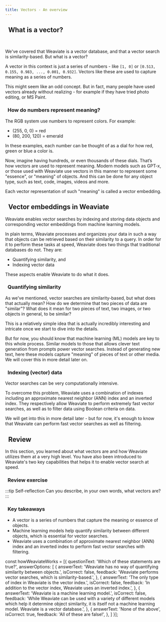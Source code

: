 ```yaml
---
title: Vectors - An overview
---
```


## <i class="fa-solid fa-square-chevron-right"></i>&nbsp;&nbsp;What is a vector?


<ReactPlayer url='https://youtu.be/E6K4QF7Cu0A' controls='true'/>
<br/>

We've covered that Weaviate is a vector database, and that a vector search is similarity-based. But what is a vector?

A vector in this context is just a series of numbers - like `[1, 0]` or `[0.513, 0.155, 0.983, ..., 0.001, 0.932]`. Vectors like these are used to capture meaning as a series of numbers.

This might seem like an odd concept. But in fact, many people have used vectors already without realizing - for example if they have tried photo editing, or MS Paint.

### <i class="fa-solid fa-chalkboard"></i>&nbsp;&nbsp;How do numbers represent meaning?

The RGB system use numbers to represent colors. For example:
- (255, 0, 0) = red
- (80, 200, 120) = emerald

In these examples, each number can be thought of as a dial for how red, green or blue a color is.

Now, imagine having hundreds, or even thousands of these dials. That’s how vectors are used to represent meaning. Modern models such as GPT-x, or those used with Weaviate use vectors in this manner to represent some "essence", or "meaning" of objects. And this can be done for any object type, such as text, code, images, videos and more.

Each vector representation of such "meaning" is called a vector embedding.

## <i class="fa-solid fa-square-chevron-right"></i>&nbsp;&nbsp;Vector embeddings in Weaviate

<!-- <img src={imageUrl} alt="Image alt" width="75%"/> -->

Weaviate enables vector searches by indexing and storing data objects and corresponding vector embeddings from machine learning models.

In plain terms, Weaviate processes and organizes your data in such a way that objects can be retrieved based on their similarity to a query. In order for it to perform these tasks at speed, Weaviate does two things that traditional databases do not. They are:

- Quantifying similarity, and
- Indexing vector data

These aspects enable Weaviate to do what it does.

### <i class="fa-solid fa-chalkboard"></i>&nbsp;&nbsp;Quantifying similarity

As we've mentioned, vector searches are similarity-based, but what does that actually mean? How do we determine that two pieces of data are "similar"? What does it mean for two pieces of text, two images, or two objects in general, to be similar?

This is a relatively simple idea that is actually incredibly interesting and intricate once we start to dive into the details.

But for now, you should know that machine learning (ML) models are key to this whole process. Similar models to those that allows clever text generation from prompts power vector searches. Instead of generating new text, here these models capture "meaning" of pieces of text or other media. We will cover this in more detail later on.

### <i class="fa-solid fa-chalkboard"></i>&nbsp;&nbsp;Indexing (vector) data

Vector searches can be very computationally intensive.

To overcome this problem, Weaviate uses a combination of indexes including an approximate nearest neighbor (ANN) index and an inverted index. They respectively allow Weaviate to perform extremely fast vector searches, as well as to filter data using Boolean criteria on data.

We will get into this in more detail later - but for now, it's enough to know that Weaviate can perform fast vector searches as well as filtering.

## <i class="fa-solid fa-square-chevron-right"></i>&nbsp;&nbsp;Review

In this section, you learned about what vectors are and how Weaviate utilizes them at a very high level. You have also been introduced to Weaviate's two key capabilities that helps it to enable vector search at speed.

### <i class="fa-solid fa-pen-to-square"></i>&nbsp;&nbsp;Review exercise

:::tip Self-reflection
Can you describe, in your own words, what vectors are?
:::

<Quiz questions={howWeaviateWorks} />

### <i class="fa-solid fa-lightbulb-on"></i>&nbsp;&nbsp;Key takeaways

- A vector is a series of numbers that capture the meaning or essence of objects.
- Machine learning models help quantify similarity between different objects, which is essential for vector searches.
- Weaviate uses a combination of approximate nearest neighbor (ANN) index and an inverted index to perform fast vector searches with filtering.


<GiscusDocComment />

const howWeaviateWorks = [{
  questionText: 'Which of these statements are true?',
  answerOptions: [
    {
      answerText: 'Weaviate has no way of quantifying similarity between objects.',
      isCorrect: false,
      feedback: 'Weaviate performs vector searches, which is similarity-based.',
    },
    {
      answerText: 'The only type of index in Weaviate is the vector index.',
      isCorrect: false,
      feedback: 'In addition to the vector index, Weaviate uses an inverted index.',
    },
    {
      answerText: 'Weaviate is a machine learning model.',
      isCorrect: false,
      feedback: 'While Weaviate can be used with a variety of different models which help it determine object similarity, it is itself not a machine learning model. Weaviate is a vector database.',
    },
    {
      answerText: 'None of the above',
      isCorrect: true,
      feedback: 'All of these are false!',
    },
  ]
}];